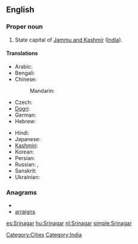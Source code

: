 ==English==
{{wikipedia}}

===Proper noun===
{{en-proper noun}} 

# State capital of [[Jammu and Kashmir]] ([[India]]).

====Translations====
{{trans-top|capital of Jammu and Kashmir, India}}
* Arabic: {{t|ar|سريناجار|m|tr=srinagaar}}
* Bengali: {{t|bn|শ্রীনগর|sc=Beng|xs=Bengali}}
* Chinese:
*: Mandarin: {{t|cmn|斯利那加|tr=Sīlìnàjiā|sc=Hani}}
* Czech: {{t|cs|Šrínagar|m}}
* [[Dogri]]: {{tø|doi|श्रीनगर}}
* German: {{t-|de|Srinagar|n}}
* Hebrew: {{t|he|סרינגאר}}
{{trans-mid}}
* Hindi: {{t|hi|श्रीनगर|tr=śrīnagar|xs=Hindi}}
* Japanese: {{t|ja|シュリーナガル|tr=Shurīnagaru}}
* [[Kashmiri]]: {{t|ks|श्रीनगर|sc=ks-Arab|xs=Kashmiri}}
* Korean: {{t|ko|스리나가르|tr=Seurinagareu}}
* Persian: {{t|fa|سرینگر|xs=Persian}}
* Russian: {{t|ru|Шринагар|m|tr=Šrinagár}},  {{t|ru|Сринагар|m|tr=Srinagár}}
* Sanskrit: {{t|sa|श्रीनगर|xs=Sanskrit}}
* Ukrainian: {{t|uk|Срінаґар|m|tr=Srinagár|xs=Ukrainian}}
{{trans-bottom}}

[[Category:Cities]]
[[Category:India]]

===Anagrams===
* {{alphagram|aaginrrs}}
* [[arraigns#English|arraigns]]


[[es:Srinagar]]
[[hu:Srinagar]]
[[nl:Srinagar]]
[[simple:Srinagar]]